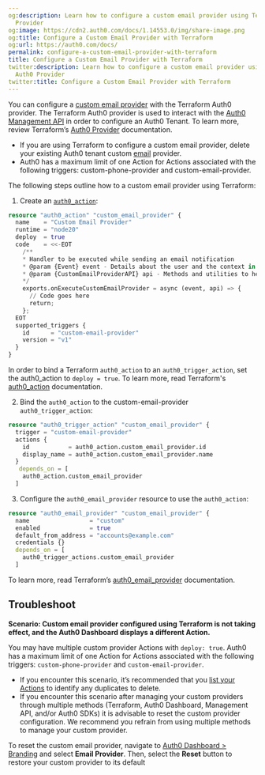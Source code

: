 ```yaml
---
og:description: Learn how to configure a custom email provider using Terraform Auth0
  Provider
og:image: https://cdn2.auth0.com/docs/1.14553.0/img/share-image.png
og:title: Configure a Custom Email Provider with Terraform
og:url: https://auth0.com/docs/
permalink: configure-a-custom-email-provider-with-terraform
title: Configure a Custom Email Provider with Terraform
twitter:description: Learn how to configure a custom email provider using Terraform
  Auth0 Provider
twitter:title: Configure a Custom Email Provider with Terraform
---
```


You can configure a [custom email provider](/docs/customize/email/configure-a-custom-email-provider) with the Terraform Auth0 provider. The Terraform Auth0 provider is used to interact with the [Auth0 Management API](https://auth0.com/docs/api/management/v2) in order to configure an Auth0 Tenant. To learn more, review Terraform’s [Auth0 Provider](https://registry.terraform.io/providers/auth0/auth0/latest/docs) documentation.

<Callout icon="file-lines" color="#0EA5E9" iconType="regular">

* If you are using Terraform to configure a custom email provider, delete your existing Auth0 tenant custom [email](/docs/customize/email/configure-a-custom-email-provider) provider.
* Auth0 has a maximum limit of one Action for Actions associated with the following triggers: custom-phone-provider and custom-email-provider.

</Callout>

The following steps outline how to a custom email provider using Terraform:

1. Create an [`auth0_action`](https://registry.terraform.io/providers/auth0/auth0/latest/docs/resources/phone_provider):

```terraform lines
resource "auth0_action" "custom_email_provider" {
  name    = "Custom Email Provider"
  runtime = "node20"
  deploy  = true
  code    = <<-EOT
    /**
    * Handler to be executed while sending an email notification
    * @param {Event} event - Details about the user and the context in which they are logging in.
    * @param {CustomEmailProviderAPI} api - Methods and utilities to help change the behavior of sending a email notification.
    */
    exports.onExecuteCustomEmailProvider = async (event, api) => {
      // Code goes here
      return;
    };
  EOT
  supported_triggers {
    id      = "custom-email-provider"
    version = "v1"
  }
}
```






<Callout icon="file-lines" color="#0EA5E9" iconType="regular">

In order to bind a Terraform `auth0_action` to an `auth0_trigger_action`, set the auth0_action to `deploy = true`. To learn more, read Terraform's [auth0_action](https://registry.terraform.io/providers/auth0/auth0/latest/docs/resources/action) documentation.

</Callout>

2. Bind the `auth0_action` to the custom-email-provider `auth0_trigger_action`:

```terraform lines
resource "auth0_trigger_action" "custom_email_provider" {
  trigger = "custom-email-provider"
  actions {
    id           = auth0_action.custom_email_provider.id
    display_name = auth0_action.custom_email_provider.name
  }
   depends_on = [
    auth0_action.custom_email_provider
  ]
```






3. Configure the `auth0_email_provider` resource to use the `auth0_action`:

```terraform lines
resource "auth0_email_provider" "custom_email_provider" {
  name                 = "custom"
  enabled              = true
  default_from_address = "accounts@example.com"
  credentials {}
  depends_on = [
    auth0_trigger_actions.custom_email_provider
  ]
```






To learn more, read Terraform’s [auth0_email_provider](https://registry.terraform.io/providers/auth0/auth0/latest/docs/resources/email_provider) documentation.

## Troubleshoot

**Scenario: Custom email provider configured using Terraform is not taking effect, and the <Tooltip tip="Auth0 Dashboard: Auth0's main product to configure your services." cta="View Glossary" href="/docs/glossary?term=Auth0+Dashboard">Auth0 Dashboard</Tooltip> displays a different Action.**

You may have multiple custom provider Actions with `deploy: true`. Auth0 has a maximum limit of one Action for Actions associated with the following triggers: `custom-phone-provider` and `custom-email-provider`.

* If you encounter this scenario, it’s recommended that you [list your Actions](https://auth0.com/docs/api/management/v2/actions/get-actions) to identify any duplicates to delete.
* If you encounter this scenario after managing your custom providers through multiple methods (Terraform, Auth0 Dashboard, <Tooltip tip="Management API: A product to allow customers to perform administrative tasks." cta="View Glossary" href="/docs/glossary?term=Management+API">Management API</Tooltip>, and/or Auth0 SDKs) it is advisable to reset the custom provider configuration. We recommend you refrain from using multiple methods to manage your custom provider.

To reset the custom email provider, navigate to [Auth0 Dashboard > Branding](/docs/$manage_url#/branding) and select **Email Provider**. Then, select the **Reset** button to restore your custom provider to its default